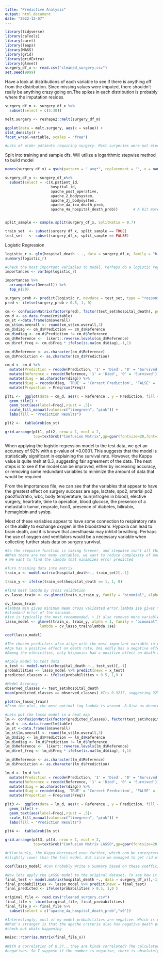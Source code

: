 ```yaml
---
title: "Predictive Analysis"
output: html_document
date: "2022-12-07"
---
```


```r
library(tidyverse)
library(caTools)
library(caret)
library(leaps)
library(MASS)
library(grid)
library(gridExtra)
library(glmnet)
surgery_df_x <- read.csv("cleaned_surgery.csv")
set.seed(9999)
```

Have a look at distributions of each variable to see if there is anything off from the distribution. Since missing values were imputed, 
there shouldn't really be anything crazy going on.The spikes in each distribution is probably where the imputation resides.
```r
surgery_df_m <- surgery_df_x %>%
  subset(select = c(5:30))

melt.surgery <- reshape2::melt(surgery_df_m)

ggplot(data = melt.surgery, aes(x = value)) + 
stat_density() + 
facet_wrap(~variable, scales = "free")

#Lots of older patients requiring surgery. Most surgeries were not elective, hence were an emergency or life threatening.
```

Split into training and sample dfs. Will utilize  a logarithmic stepwise method to build model
```r
names(surgery_df_x) = gsub(pattern = "_avg*", replacement = "", x = names(surgery_df_x))#just making names a bit neater

surgery_df_x <- surgery_df_x%>%
  subset(select = -c(X,patient_id,
                     hospital_id,
                     apache_post_operative,
                     apache_2_bodysystem,
                     apache_3j_bodysystem,
                     apache_4a_icu_death_prob,
                     apache_4a_hospital_death_prob))       # A bit more tidying


split_sample <- sample.split(surgery_df_x, SplitRatio = 0.7)

train_set  <- subset(surgery_df_x, split_sample == TRUE)
test_set   <- subset(surgery_df_x, split_sample == FALSE)
```
Logistic Regression
```r
logistic_r <- glm(hospital_death ~ ., data = surgery_df_x, family = "binomial")
summary(logistic_r)

#Check the most important variables to model. Perhaps do a logistic regression
importances <- varImp(logistic_r)

importances %>%
  arrange(desc(Overall)) %>%
  top_n(20)

surgery_prob <- predict(logistic_r, newdata = test_set, type = "response")
pred <- ifelse(surgery_prob > 0.5, 1, 0)

cm <- confusionMatrix(factor(pred), factor(test_set$hospital_death), positive = as.character(1)) #Created Confusion Matrix
cm_d <- as.data.frame(cm$table)                                                                  #Bunch of Cleaning to prepare for a heatmap...ish
cm_st <-data.frame(cm$overall)                                                                   # confusion matrix statistics as data.frame
cm_st$cm.overall <- round(cm_st$cm.overall,3)                                                    #Lets do 3 sig figs
cm_d$diag <- cm_d$Prediction == cm_d$Reference                                                   # Get the Diagonal. True Predictions
cm_d$ndiag <- cm_d$Prediction != cm_d$Reference                                                  # Off Diagonal. Wrong Predictions
cm_d$Reference <-  likert::reverse.levels(cm_d$Reference)                                        # diagonal starts at top left
cm_d$ref_freq <- cm_d$Freq * ifelse(is.na(cm_d$diag),-1,1)

cm_d$Reference <- as.character(cm_d$Reference)
cm_d$Prediction <- as.character(cm_d$Prediction)

cm_d <- cm_d %>%
  mutate(Prediction = recode(Prediction, '1' = 'Died', '0' = 'Survived')) %>%
  mutate(Reference = recode(Reference, '1' = 'Died', '0' = 'Survived')) %>%
  mutate(diag = as.character(diag)) %>%
  mutate(diag = recode(diag, 'TRUE' = 'Correct Prediction', 'FALSE' = 'Wrong Prediction'))%>%
  mutate(Proportion = Freq/sum(Freq))

plt1 <-  ggplot(data = cm_d, aes(x = Reference , y = Prediction, fill = factor(diag), alpha = Proportion)) +
  geom_tile() + 
  geom_text(aes(label=Freq),vjust = .5)+
  scale_fill_manual(values=c("limegreen", "pink")) +
  labs(fill = "Prediction Results")

plt2 <-  tableGrob(cm_st)

grid.arrange(plt1, plt2, nrow = 1, ncol = 2, 
             top=textGrob("Confusion Matrix",gp=gpar(fontsize=20,font=1)))
```
When applying the logistic regression model to the test data, we get an accuracy of 92% with a p-value of <0.0001. This suggests that the model
is statistically significant in explaining the survival rate. However, the Kappa value is quite meh at 0.3, suggesting fair agreement of the data. The next steps is to see if the model can be improved, either by increasing accuracy, or removing some redundant variables to minimize the amount of data that would be required.

From the importances file, we can see that the variables that appear to have the greatest effect on surgery success are age, lactate, spo2, arterial po2
pao2fio2ratio, wbc, body temperature, bun(nitrogen in blood), elective surgery, heartrate, time to operation, blood glucose, the presence of a metastatic tumor, resprate, hco3, presence of diabetes, bilirubin, hemaglobin and sysbp.

Most of these variables appear to have some connection to respiratory rate or the ability to exchange oxygen in the bloodstream. Hypoxia can lead to brain death, and it is known that anesthaesia may inhibit breathing. Perhaps the use of oxygen and ventilators would be a necessary variable when collecting further stats data on surgery survival.
```r
#So the stepwise function is taking forever, and stepwise isn't all that respected in the stats community, so will use LASSO instead
#When there are too many variables, we want to reduce complexity of model. We want the best value of our coefficients to minimize sum squared errors.
# We want to find the lambda that minimizes error predicted

#Turn training data into matrix
train_x <- model.matrix(hospital_death~., train_set)[,-1]

train_y <- ifelse(train_set$hospital_death == 1, 1, 0)

#find best lambda by cross validation
cv_lasso_train <- cv.glmnet(train_x,train_y, family = "binomial", alpha = 1)

cv_lasso_train
#lambda min gives minimum mean cross validated error.lambda 1se gives the most regularized model such that the cross-validated error is within one 
#standard error of the minimum.
#1se is typically the most recommended. + It also removes more variables compared to min, which was the goal of using lasso
lasso_model <- glmnet(train_x, train_y, alpha = 1, family = "binomial",
                lambda = cv_lasso_train$lambda.1se)

coef(lasso_model)

#The chosen predictors also align with the most important variable in df "importance"
#Age has a positive effect on death rate, bmi oddly has a negative effect. electing to do a surgery also has a negative effect on death rate.
#Among the ethnicities, only hispanics had a positive effect on death rate relative to all other ethnicities. Neuro-ICUs operations were the only operations with a marked increase risk to death

#Apply model to test data
x_test <- model.matrix(hospital_death ~., test_set)[,-1]
probabilities <- lasso_model %>% predict(newx = x_test)
predicted_classes <- ifelse(probabilities > 0.5, 1,0 )

#Model Accuracy
observed_classes <- test_set$hospital_death
mean(predicted_classes == observed_classes) #Its 0.9217, suggesting 92% accuracy, which is slightly lower than the original model.

plot(cv_lasso_train)
#From the plot, the most optimal log lambda is around -8.8ish as denoted by the first dotted line, with the 1se being within the second dotted line.
```
```r
#Lets put the lasso model in a heat map
lm <- confusionMatrix(factor(predicted_classes), factor(test_set$hospital_death), positive = as.character(1)) 
lm_d <- as.data.frame(lm$table)                                                                  #Bunch of Cleaning to prepare for a heatmap...ish
lm_st <-data.frame(lm$overall)                                                                   # confusion matrix statistics as data.frame
lm_st$lm.overall <- round(lm_st$lm.overall,3)                                                    #Lets do 3 sig figs
lm_d$diag <- lm_d$Prediction == lm_d$Reference                                                   # Get the Diagonal. True Predictions
lm_d$ndiag <- lm_d$Prediction != lm_d$Reference                                                  # Off Diagonal. Wrong Predictions
lm_d$Reference <-  likert::reverse.levels(lm_d$Reference)                                        # diagonal starts at top left
lm_d$ref_freq <- lm_d$Freq * ifelse(is.na(lm_d$diag),-1,1)

lm_d$Reference <- as.character(lm_d$Reference)
lm_d$Prediction <- as.character(lm_d$Prediction)

lm_d <- lm_d %>%
  mutate(Prediction = recode(Prediction, '1' = 'Died', '0' = 'Survived')) %>%
  mutate(Reference = recode(Reference, '1' = 'Died', '0' = 'Survived')) %>%
  mutate(diag = as.character(diag)) %>%
  mutate(diag = recode(diag, 'TRUE' = 'Correct Prediction', 'FALSE' = 'Wrong Prediction'))%>%
  mutate(Proportion = Freq/sum(Freq))

plt3 <-  ggplot(data = lm_d, aes(x = Reference , y = Prediction, fill = factor(diag), alpha = Proportion)) +
  geom_tile() + 
  geom_text(aes(label=Freq),vjust = .5)+
  scale_fill_manual(values=c("limegreen", "pink")) +
  labs(fill = "Prediction Results")

plt4 <-  tableGrob(lm_st)

grid.arrange(plt3, plt4, nrow = 1, ncol = 2, 
             top=textGrob("Confusion Matrix LASSO",gp=gpar(fontsize=20,font=1)))

#Hilariously, the Kappa decreased even further, which can be interpreted that there is a slight match in the data. Accuracy however, remained the same if
#slightly lower than the full model. But since we managed to get rid of more than half of all variables, it could be seen as a success.

coef(lasso_model) #Can Probably Write a Summary based on these coefficients alone.Many of the variables on probation were also removed. 
```

```r
#Now lets apply the LASSO model to the original dataset. To see how it compares to the APACHE scores, since I'm curious about that
final_test <- model.matrix(hospital_death ~., data = surgery_df_x)[,-1]
final_probabilities <- lasso_model %>% predict(newx = final_test)
final_predicted <- ifelse(probabilities > 0.5, 1,0 )

original_file <- read.csv("cleaned_surgery.csv")
final_file <- cbind(original_file, final_probabilities)
final_file_x <- final_file %>%
  subset(select = c("apache_4a_hospital_death_prob","s0"))

#Interestingly, most of my model probabilities are negative. Which is odd, since you shouldn't have a negative probability to die.
#What's stranger is that the apache criteria also has negative death probabilities. I decided to put both values in a correlation matrix to 
#check out whats happening

Hmisc::rcorr(as.matrix(final_file_x))
 
#With a correlation of 0.37...they are kinda correlated? The calculated probabilities with the full logistic regression model also dives into the 
#negatives. So I suppose if the number is negative, there is absolutely zero chance of death via the model. 
```




